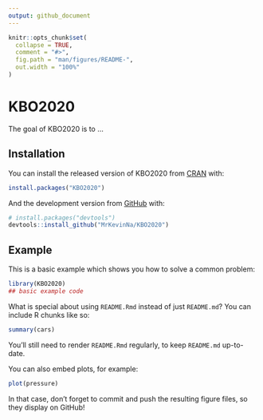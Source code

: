 ```yaml
---
output: github_document
---
```


<!-- README.md is generated from README.Rmd. Please edit that file -->

```r
knitr::opts_chunk$set(
  collapse = TRUE,
  comment = "#>",
  fig.path = "man/figures/README-",
  out.width = "100%"
)
```

# KBO2020

<!-- badges: start -->
<!-- badges: end -->

The goal of KBO2020 is to ...

## Installation

You can install the released version of KBO2020 from [CRAN](https://CRAN.R-project.org) with:

``` r
install.packages("KBO2020")
```

And the development version from [GitHub](https://github.com/) with:

``` r
# install.packages("devtools")
devtools::install_github("MrKevinNa/KBO2020")
```
## Example

This is a basic example which shows you how to solve a common problem:

```r
library(KBO2020)
## basic example code
```

What is special about using `README.Rmd` instead of just `README.md`? You can include R chunks like so:

```r
summary(cars)
```

You'll still need to render `README.Rmd` regularly, to keep `README.md` up-to-date.

You can also embed plots, for example:

```r
plot(pressure)
```

In that case, don't forget to commit and push the resulting figure files, so they display on GitHub!
